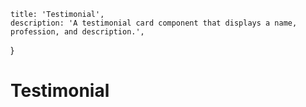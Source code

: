     title: 'Testimonial',
    description: 'A testimonial card component that displays a name, profession, and description.',
}

# Testimonial

<ComponentPreview path="components/testimonial/AvatarCarousel" />
<ComponentPreview path="components/testimonial/TestimonialGrid" />
